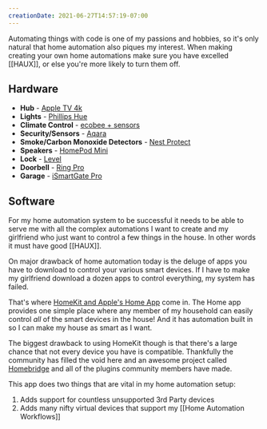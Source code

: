 ```yaml
---
creationDate: 2021-06-27T14:57:19-07:00
---
```


<PostHeader slug="home-automation" />

Automating things with code is one of my passions and hobbies, so it's only natural that home automation also piques my interest. When making creating your own home automations make sure you have excelled [[HAUX]], or else you're more likely to turn them off.

## Hardware

- **Hub** - [Apple TV 4k](https://www.apple.com/apple-tv-4k/)
- **Lights** - [Phillips Hue](https://www.philips-hue.com/en-us)
- **Climate Control** - [ecobee + sensors](https://www.ecobee.com/en-us/)
- **Security/Sensors** - [Aqara](https://www.aqara.com)
- **Smoke/Carbon Monoxide Detectors** - [Nest Protect](https://store.google.com/product/nest_protect_2nd_gen?sku=_nest_protect_2nd_gen_wired&hl=en-US)
- **Speakers** - [HomePod Mini](https://www.apple.com/homepod-mini/)
- **Lock** - [Level](https://level.co/products/lock)
- **Doorbell** - [Ring Pro](https://ring.com/products/video-doorbell-pro-2)
- **Garage** - [iSmartGate Pro](https://www.amazon.com/ISMARTGATE-Gogogate2-Compatible-Controller-Smartphone/dp/B07Q2CTKCY)

## Software

For my home automation system to be successful it needs to be able to serve me with all the complex automations I want to create and my girlfriend who just want to control a few things in the house. In other words it must have good [[HAUX]].

On major drawback of home automation today is the deluge of apps you have to download to control your various smart devices. If I have to make my girlfriend download a dozen apps to control everything, my system has failed. 

That's where [HomeKit and Apple's Home App](https://www.apple.com/ios/home/) come in. The Home app provides one simple place where any member of my household can easily control _all_ of the smart devices in the house! And it has automation built in so I can make my house as smart as I want.

The biggest drawback to using HomeKit though is that there's a large chance that not every device you have is compatible. Thankfully the community has filled the void here and an awesome project called [Homebridge](https://homebridge.io) and all of the plugins community members have made. 

This app does two things that are vital in my home automation setup:

1. Adds support for countless unsupported 3rd Party devices
2. Adds many nifty virtual devices that support my [[Home Automation Workflows]]